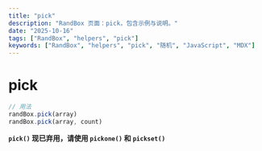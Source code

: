 ```yaml
---
title: "pick"
description: "RandBox 页面：pick，包含示例与说明。"
date: "2025-10-16"
tags: ["RandBox", "helpers", "pick"]
keywords: ["RandBox", "helpers", "pick", "随机", "JavaScript", "MDX"]
---
```


# pick

```js
// 用法
randBox.pick(array)
randBox.pick(array, count)
```

**`pick()` 现已弃用，请使用 `pickone()` 和 `pickset()`**
